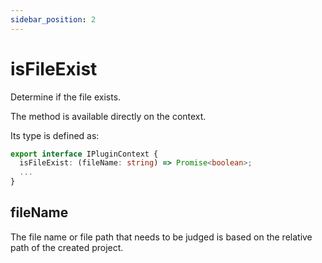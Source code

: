 ```yaml
---
sidebar_position: 2
---
```


# isFileExist

Determine if the file exists.

The method is available directly on the context.

Its type is defined as:

```ts
export interface IPluginContext {
  isFileExist: (fileName: string) => Promise<boolean>;
  ...
}
```

## fileName

The file name or file path that needs to be judged is based on the relative path of the created project.
